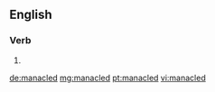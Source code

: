==English==

===Verb===
{{head|en}}

# {{en-past of|manacle}}

[[de:manacled]]
[[mg:manacled]]
[[pt:manacled]]
[[vi:manacled]]